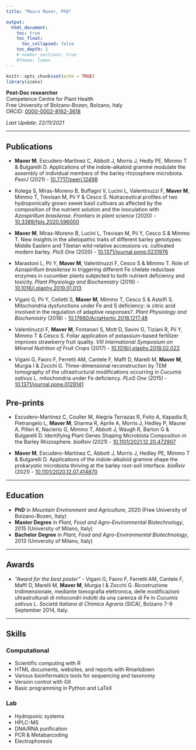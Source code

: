 ```yaml
---
title: "Mauro Maver, PhD"

output: 
  html_document:
    toc: true
    toc_float:
      toc_collapsed: false
    toc_depth: 2
    # number_sections: true
    #theme: lumen
---
```


```r
knitr::opts_chunk$set(echo = TRUE)
library(icons)
```

<!-- <img src="mauro_simple_info.svg" style="float:right" width="100" height="100" id="hp"/>  -->
<!-- <right>![](mauro_url.png)</right> -->
<!-- **Post-Doc researcher**  <img style="float: left; margin: 0px 10px 0px 0px;" src="mauro_simple_info.svg" width="90" />   -->
**Post-Doc researcher**  
Competence Centre for Plant Health  
<!-- Faculty of Science and Technology   -->
Free University of Bolzano-Bozen, Bolzano, Italy  
ORCiD: [0000-0002-8162-3618](https://orcid.org/0000-0002-8162-3618)  

*Last Update: 22/11/2021*

---

## Publications

- **Maver M**, Escudero-Martinez C, Abbott J, Morris J, Hedly PE, Mimmo T & Bulgarelli D. Applications of the indole-alkaloid gramine modulate the assembly of individual members of the barley rhizosphere microbiota. *PeerJ* (2021) - [10.7717/peerj.12498](https://doi.org/10.7717/peerj.12498)

- Kolega S, Miras-Moreno B, Buffagni V, Lucini L, Valentinuzzi F, **Maver M**, Mimmo T, Trevisan M, Pii Y & Cesco S. Nutraceutical profiles of two hydroponically grown sweet basil cultivars as affected by the composition of the nutrient solution and the inoculation with *Azospirillum brasilense*. *Frontiers in plant science* (2020) - [10.3389/fpls.2020.596000](https://dx.doi.org/10.3389%2Ffpls.2020.596000)

- **Maver M**, Miras-Moreno B, Lucini L, Trevisan M, Pii Y, Cesco S & Mimmo T. New insights in the allelopathic traits of different barley genotypes: Middle Eastern and Tibetan wild-relative accessions vs. cultivated modern barley. *PloS One* (2020) - [10.1371/journal.pone.0231976](https://doi.org/10.1371/journal.pone.0231976)

- Marastoni L, Pii Y, **Maver M**, Valentinuzzi F, Cesco S & Mimmo T. Role of *Azospirillum brasilense* in triggering different Fe chelate reductase enzymes in cucumber plants subjected to both nutrient deficiency and toxicity. *Plant Physiology and Biochemistry* (2019) - [10.1016/j.plaphy.2019.01.013](https://doi.org/10.1016/j.plaphy.2019.01.013)

- Vigani G, Pii Y, Celletti S, **Maver M**, Mimmo T, Cesco S & Astolfi S. Mitochondria dysfunctions under Fe and S deficiency: is citric acid involved in the regulation of adaptive responses?. *Plant Physiology and Biochemistry* (2018) - [10.17660/ActaHortic.2018.1217.48](https://doi.org/10.17660/ActaHortic.2018.1217.48)

- Valentinuzzi F, **Maver M**, Fontanari S, Mott D, Savini G, Tiziani R, Pii Y, Mimmo T & Cesco S. Foliar application of potassium-based fertilizer improves strawberry fruit quality. *VIII International Symposium on Mineral Nutrition of Fruit Crops* (2017) - [10.1016/j.plaphy.2018.02.022](https://doi.org/10.1016/j.plaphy.2018.02.022)

- Vigani G, Faoro F, Ferretti AM, Cantele F, Maffi D, Marelli M, **Maver M**, Murgia I & Zocchi G. Three-dimensional reconstruction by TEM tomography of the ultrastructural modifications occurring in *Cucumis sativus* L. mitochondria under Fe deficiency. *PLoS One* (2015) - [10.1371/journal.pone.0129141](https://doi.org/10.1371/journal.pone.0129141)

## Pre-prints

- Escudero-Martinez C, Coulter M, Alegria Terrazas R, Foito A, Kapadia R, Pietrangelo L, **Maver M**, Sharma R, Aprile A, Morris J, Hedley P, Maurer A, Pillen K, Naclerio G, Mimmo T, Abbott J, Waugh R, Barton G & Bulgarelli D. Identifying Plant Genes Shaping Microbiota Composition in the Barley Rhizosphere. *bioRxiv* (2021) - [10.1101/2021.12.20.472907](https://doi.org/10.1101/2021.12.20.472907)

- **Maver M**, Escudero-Martinez C, Abbott J, Morris J, Hedley PE, Mimmo T & Bulgarelli D. Applications of the indole-alkaloid gramine shape the prokaryotic microbiota thriving at the barley root-soil interface. *bioRxiv* (2021) - [10.1101/2020.12.07.414870](https://doi.org/10.1101/2020.12.07.414870)

---

## Education

- **PhD** in *Mountain Environment and Agriculture*, 2020 (Free University of Bolzano-Bozen, Italy)
- **Master Degree** in *Plant, Food and Agro-Environmental Biotechnology*, 2015 (University of Milano, Italy)
- **Bachelor Degree** in *Plant, Food and Agro-Environmental Biotechnology*, 2013 (University of Milano, Italy)

---

## Awards

- *"Award for the best poster"* - Vigani G, Faoro F, Ferretti AM, Cantele F, Maffi D, Marelli M, **Maver M**, Murgia I & Zocchi G. Ricostruzione tridimensionale, mediante tomografia elettronica, delle modificazioni ultrastrutturali di mitocondri indotti da una carenza di Fe in *Cucumis sativus* L. *Società Italiana di Chimica Agraria (SICA)*, Bolzano 7-9 September 2014, Italy.

---

## Skills

### Computational
- Scientific computing with R
- HTML documents, websites, and reports with Rmarkdown 
- Various bioinformatics tools for sequencing and taxonomy
- Version control with Git
- Basic programming in Python and LaTeX   

### Lab
- Hydroponic systems
- HPLC-MS
- DNA/RNA purification
- PCR & Metabarcoding
- Electrophoresis


